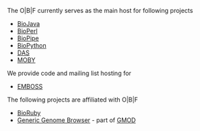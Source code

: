 The O|B|F currently serves as the main host for following projects
* [http://www.biojava.org BioJava]
* [[bp:BioPerl|BioPerl]]
* [http://biopipe.org BioPipe]
* [http://www.biopython.org BioPython]
* [http://www.biodas.org DAS]
* [http://www.biomoby.org MOBY]

We provide code and mailing list hosting for 
* [http://www.emboss.org EMBOSS]

The following projects are affiliated with O|B|F
* [http://www.bioruby.org BioRuby]
* [http://www.gmod.org/ggb Generic Genome Browser] - part of [http://www.gmod.org GMOD]